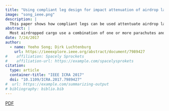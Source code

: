 ```yaml
---
title: "Using compliant leg design for impact attenuation of airdrop landings of quadruped robots"
image: "song_ieee.png"
description: | 
  This paper shows how compliant legs can be used attentuate airdrop landings of quadruped robots.
abstract: |  
  Most airdropped cargo use a combination of one or more parachutes and an impact attenuation system to land safely. The latter adds cost, weight and complexity. However, by using their legs for impact attenuation, airdropped quadruped robots may avoid the need for such a system. In this paper, various leg configurations for attenuating impact of airborne landings were studied and tested. Using simple lumped element models for simulation and analysis, a quadruped robot with a three-segment leg was designed and built. This model was validated with experiments with a small scale 20 cm-tall test robot. During the experiments, the test robot experienced 7.7 $\times$ 10 m/s$^2$ or 7.9 g-acceleration when dropped from height of 37.85 cm. This result is much better than the result of 1.4 $\times$ 10$^2$ m/s$^2$ or 14.7g-acceleration when dropped at 10% of the original height with the same robot equipped with rigid legs. Such compliant leg design could be potentially used for impact attenuation of airdrop landings of robots five times larger.
date: 7/24/2017
author:
  - name: Yeeho Song; Dirk Luchtenburg
    url: https://ieeexplore.ieee.org/abstract/document/7989427
#    affiliation: Spacely Sprockets
#    affiliation-url: https://example.com/spacelysprokets
citation:
  type: article
  container-title: "IEEE ICRA 2017"
  doi: "10.1109/ICRA.2017.7989427"
#  url: https://example.com/summarizing-output
# bibliography: biblio.bib
---
```

[PDF](song2017ieee.pdf)